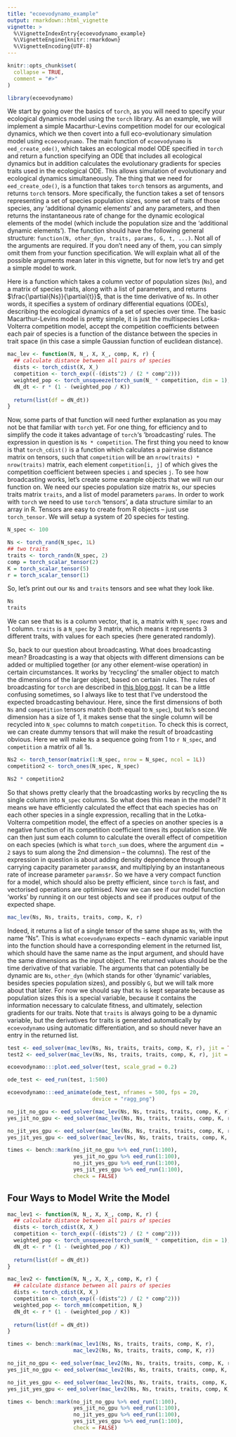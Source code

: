 ```yaml
---
title: "ecoevodynamo_example"
output: rmarkdown::html_vignette
vignette: >
  %\VignetteIndexEntry{ecoevodynamo_example}
  %\VignetteEngine{knitr::rmarkdown}
  %\VignetteEncoding{UTF-8}
---
```


```r
knitr::opts_chunk$set(
  collapse = TRUE,
  comment = "#>"
)
```

```r
library(ecoevodynamo)
```

We start by going over the basics of `torch`, as you will need to specify your ecological dynamics model using the `torch` library. As an example, we will implement a simple Macarthur-Levins competition model for our ecological dynamics, which we then covert into a full eco-evolutionary simulation model using `ecoevodynamo`. The main function of `ecoevodynamo` is `eed_create_ode()`, which takes an ecological model ODE specified in `torch` and return a function specifying an ODE that includes all ecological dynamics but in addition calculates the evolutionary gradients for species traits used in the ecological ODE. This allows simulation of evolutionary and ecological dynamics simultaneously.
The thing that we need for `eed_create_ode()`, is a function that takes `torch` tensors as arguments, and returns `torch` tensors. More specifically, the function takes a set of tensors representing a set of species population sizes, some set of traits of those species, any 'additional dynamic elements' and any parameters, and then returns the instantaneous rate of change for the dynamic ecological elements of the model (which include the population size and the 'additional dynamic elements'). The function should have the following general structure: `function(N, other_dyn, traits, params, G, t, ...)`. Not all of the arguments are required. If you don't need any of them, you can simply omit them from your function specification. We will explain what all of the possible arguments mean later in this vignette, but for now let's try and get a simple model to work.

Here is a function which takes a column vector of population sizes (`Ns`), and a matrix of species traits, along with a list of parameters, and returns $\frac{\partial{Ns}}{\partial{t}}$, that is the time derivative of `Ns`. In other words, it specifies a system of ordinary differential equations (ODEs), describing the ecological dynamics of a set of species over time. The basic Macarthur-Levins model is pretty simple, it is just the multispecies Lotka-Volterra competition model, accept the competition coefficients between each pair of species is a function of the distance between the species in trait space (in this case a simple Gaussian function of euclidean distance).

```r
mac_lev <- function(N, N_, X, X_, comp, K, r) {
  ## calculate distance between all pairs of species
  dists <- torch_cdist(X, X_)
  competition <- torch_exp((-(dists^2) / (2 * comp^2)))
  weighted_pop <- torch_unsqueeze(torch_sum(N_ * competition, dim = 1), 2)
  dN_dt <- r * (1 - (weighted_pop / K))
  
  return(list(df = dN_dt))
}
```

Now, some parts of that function will need further explanation as you may not be that familiar with `torch` yet. For one thing, for efficiency and to simplify the code it takes advantage of `torch`'s 'broadcasting' rules. The expression in question is `Ns * competition`. The first thing you need to know is that `torch_cdist()` is a function which calculates a pairwise distance matrix on tensors, such that `competition` will be an `nrow(traits) * nrow(traits)` matrix, each element `competition[i, j]` of which gives the competition coefficient between species `i` and species `j`. To see how broadcasting works, let's create some example objects that we will run our function on. We need our species population size matrix `Ns`, our species traits matrix `traits`, and a list of model parameters `params`. In order to work with `torch` we need to use `torch` 'tensors', a data structure similar to an array in R. Tensors are easy to create from R objects -- just use `torch_tensor`. We will setup a system of 20 species for testing.

```r
N_spec <- 100

Ns <- torch_rand(N_spec, 1L)
## two traits
traits <- torch_randn(N_spec, 2)
comp = torch_scalar_tensor(2)
K = torch_scalar_tensor(5)
r = torch_scalar_tensor(1)
```

So, let's print out our `Ns` and `traits` tensors and see what they look like.

```r
Ns
traits
```

We can see that `Ns` is a column vector, that is, a matrix with `N_spec` rows and 1 column. `traits` is a `N_spec` by 3 matrix, which means it represents 3 different traits, with values for each species (here generated randomly). 

So, back to our question about broadcasting. What does broadcasting mean? Broadcasting is a way that objects with different dimensions can be added or multiplied together (or any other element-wise operation) in certain circumstances. It works by 'recycling' the smaller object to match the dimensions of the larger object, based on certain rules. The rules of broadcasting for `torch` are described in [this blog post](https://blogs.rstudio.com/ai/posts/2020-10-01-torch-network-from-scratch/#broadcasting). It can be a little confusing sometimes, so I always like to test that I've understood the expected broadcasting behaviour. Here, since the first dimensions of both `Ns` and `competition` tensors match (both equal to `N_spec`), but `Ns`'s second dimension has a size of 1, it makes sense that the single column will be recycled into `N_spec` columns to match `competition`. To check this is correct, we can create dummy tensors that will make the result of broadcasting obvious. Here we will make `Ns` a sequence going from 1 to `r N_spec`, and `competition` a matrix of all 1s.

```r

Ns2 <- torch_tensor(matrix(1:N_spec, nrow = N_spec, ncol = 1L))
competition2 <- torch_ones(N_spec, N_spec)

Ns2 * competition2

```

So that shows pretty clearly that the broadcasting works by recycling the `Ns` single column into `N_spec` columns. So what does this mean in the model? It means we have efficiently calculated the effect that each species has on each other species in a single expression, recalling that in the Lotka-Volterra competition model, the effect of a species on another species is a negative function of its competition coefficient times its population size. We can then just sum each column to calculate the overall effect of competition on each species (which is what `torch_sum` does, where the argument `dim = 2` says to sum along the 2nd dimension -- the columns). The rest of the expression in question is about adding density dependence through a carrying capacity parameter `params$K`, and multiplying by an instantaneous rate of increase parameter `params$r`. So we have a very compact function for a model, which should also be pretty efficient, since `torch` is fast, and vectorised operations are optimised. Now we can see if our model function 'works' by running it on our test objects and see if produces output of the expected shape.

```r
mac_lev(Ns, Ns, traits, traits, comp, K, r)
```

Indeed, it returns a list of a single tensor of the same shape as `Ns`, with the name "Ns". This is what `ecoevodynamo` expects -- each dynamic variable input into the function should have a corresponding element in the returned list, which should have the same name as the input argument, and should have the same dimensions as the input object. The returned values should be the time derivative of that variable. The arguments that can potentially be dynamic are `Ns`, `other_dyn` (which stands for other 'dynamic' variables, besides species population sizes), and possibly `G`, but we will talk more about that later. For now we should say that `Ns` is kept separate because as population sizes this is a special variable, because it contains the information necessary to calculate fitness, and ultimately, selection gradients for our traits. Note that `traits` is always going to be a dynamic variable, but the derivatives for traits is generated automatically by `ecoevodynamo` using automatic differentiation, and so should never have an entry in the returned list.


```r

test <- eed_solver(mac_lev(Ns, Ns, traits, traits, comp, K, r), jit = TRUE)
test2 <- eed_solver(mac_lev(Ns, Ns, traits, traits, comp, K, r), jit = FALSE)

ecoevodynamo:::plot.eed_solver(test, scale_grad = 0.2)

ode_test <- eed_run(test, 1:500)

ecoevodynamo:::eed_animate(ode_test, nframes = 500, fps = 20,
                           device = "ragg_png")

no_jit_no_gpu <- eed_solver(mac_lev(Ns, Ns, traits, traits, comp, K, r), jit = FALSE, gpu = FALSE)
yes_jit_no_gpu <- eed_solver(mac_lev(Ns, Ns, traits, traits, comp, K, r), jit = TRUE, gpu = FALSE)

no_jit_yes_gpu <- eed_solver(mac_lev(Ns, Ns, traits, traits, comp, K, r), jit = FALSE, gpu = TRUE)
yes_jit_yes_gpu <- eed_solver(mac_lev(Ns, Ns, traits, traits, comp, K, r), jit = TRUE, gpu = TRUE)

times <- bench::mark(no_jit_no_gpu %>% eed_run(1:100),
                     yes_jit_no_gpu %>% eed_run(1:100),
                     no_jit_yes_gpu %>% eed_run(1:100), 
                     yes_jit_yes_gpu %>% eed_run(1:100),
                     check = FALSE)

```

## Four Ways to Model Write the Model

```r
mac_lev1 <- function(N, N_, X, X_, comp, K, r) {
  ## calculate distance between all pairs of species
  dists <- torch_cdist(X, X_)
  competition <- torch_exp((-(dists^2) / (2 * comp^2)))
  weighted_pop <- torch_unsqueeze(torch_sum(N_ * competition, dim = 1), 2)
  dN_dt <- r * (1 - (weighted_pop / K))
  
  return(list(df = dN_dt))
}

mac_lev2 <- function(N, N_, X, X_, comp, K, r) {
  ## calculate distance between all pairs of species
  dists <- torch_cdist(X, X_)
  competition <- torch_exp((-(dists^2) / (2 * comp^2)))
  weighted_pop <- torch_mm(competition, N_)
  dN_dt <- r * (1 - (weighted_pop / K))
  
  return(list(df = dN_dt))
}

times <- bench::mark(mac_lev1(Ns, Ns, traits, traits, comp, K, r),
                     mac_lev2(Ns, Ns, traits, traits, comp, K, r))

no_jit_no_gpu <- eed_solver(mac_lev2(Ns, Ns, traits, traits, comp, K, r), jit = FALSE, gpu = FALSE)
yes_jit_no_gpu <- eed_solver(mac_lev2(Ns, Ns, traits, traits, comp, K, r), jit = TRUE, gpu = FALSE)

no_jit_yes_gpu <- eed_solver(mac_lev2(Ns, Ns, traits, traits, comp, K, r), jit = FALSE, gpu = TRUE)
yes_jit_yes_gpu <- eed_solver(mac_lev2(Ns, Ns, traits, traits, comp, K, r), jit = TRUE, gpu = TRUE)

times <- bench::mark(no_jit_no_gpu %>% eed_run(1:100),
                     yes_jit_no_gpu %>% eed_run(1:100),
                     no_jit_yes_gpu %>% eed_run(1:100), 
                     yes_jit_yes_gpu %>% eed_run(1:100),
                     check = FALSE)
```





